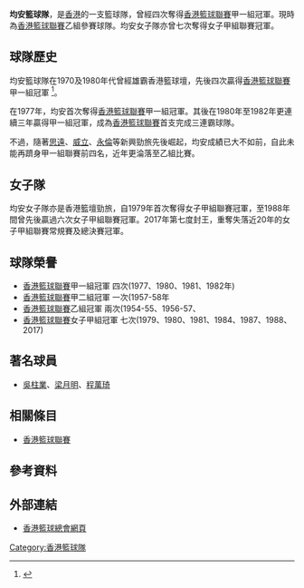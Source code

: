 {{Otheruses|subject=香港的篮球队|other=顺德均安镇的女子篮球队|均安女子篮球队}}

'''均安籃球隊'''，是[[香港|香港]]的一支籃球隊，曾經四次奪得[[香港籃球聯賽|香港籃球聯賽]]甲一組冠軍。現時為[[香港籃球聯賽|香港籃球聯賽]]乙組參賽球隊。均安女子隊亦曾七次奪得女子甲組聯賽冠軍。

==球隊歷史==
均安籃球隊在1970及1980年代曾經雄霸香港籃球壇，先後四次贏得[[香港籃球聯賽|香港籃球聯賽]]甲一組冠軍
<ref>{{citation |url=http://www.basketball.org.hk/index.php/match/match01/league/league01 |title=香港籃球聯賽歷屆成績 |archive-url=https://web.archive.org/web/20161130035217/http://www.basketball.org.hk/index.php/match/match01/league/league01/ |archive-date=2016-11-30 |deadurl=yes |accessdate=2016-12-02 }}</ref>。

在1977年，均安首次奪得[[香港籃球聯賽|香港籃球聯賽]]甲一組冠軍。其後在1980年至1982年更連續三年贏得甲一組冠軍，成為[[香港籃球聯賽|香港籃球聯賽]]首支完成三連霸球隊。

不過，隨著[[思遠籃球隊|思遠]]、[[威立籃球隊|威立]]、[[永倫籃球隊|永倫]]等新興勁旅先後崛起，均安成績已大不如前，自此未能再躋身甲一組聯賽前四名，近年更淪落至乙組比賽。

==女子隊==
均安女子隊亦是香港籃壇勁旅，自1979年首次奪得女子甲組聯賽冠軍，至1988年間曾先後贏過六次女子甲組聯賽冠軍。2017年第七度封王，重奪失落近20年的女子甲組聯賽常規賽及總決賽冠軍。

==球隊榮譽==
* [[香港籃球聯賽|香港籃球聯賽]]甲一組冠軍 四次(1977、1980、1981、1982年)
* [[香港籃球聯賽|香港籃球聯賽]]甲二組冠軍 一次(1957-58年
* [[香港籃球聯賽|香港籃球聯賽]]乙組冠軍 兩次(1954-55、1956-57、
* [[香港籃球聯賽|香港籃球聯賽]]女子甲組冠軍 七次(1979、1980、1981、1984、1987、1988、2017)

==著名球員==
* [[吳柱業|吳柱業]]、[[梁月明|梁月明]]、[[程萬琦|程萬琦]]

==相關條目==
* [[香港籃球聯賽|香港籃球聯賽]]

==參考資料==
<div class="references-small">
<references />
</div>

==外部連結==
* [http://www.basketball.org.hk/ 香港籃球總會網頁]{{Wayback|url=http://www.basketball.org.hk/ |date=20160630214738 }}

[[Category:香港籃球隊|Category:香港籃球隊]]